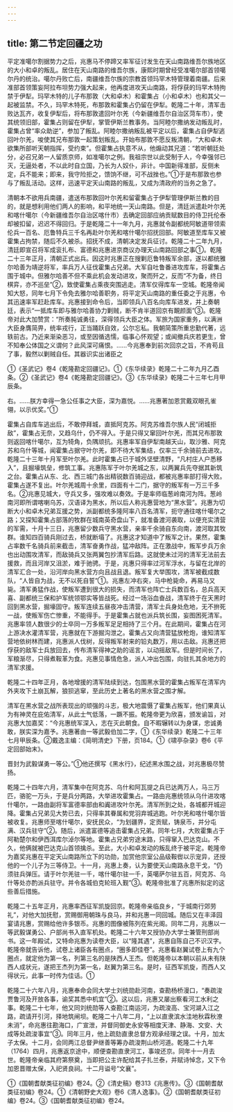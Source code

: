```yaml
---
---
---
```

title: 第二节定回疆之功
---



平定准噶尔割据势力之后，兆惠马不停蹄又率军征讨发生在天山南路维吾尔族地区的大小和卓的叛乱。居住在天山南路的维吾尔族，康熙时期曾经受准噶尔部首领噶尔丹的统治。噶尔丹败亡后，南疆维吾尔族的宗教首领玛罕木特管理着南疆。后来准部首领策妄阿拉布坦势力强大起来，他再度进攻天山南路，将俘获的玛罕木特拘禁于伊犁。玛罕木特的儿子布那敦（大和卓木）和霍集占（小和卓木）也和其父一起被监禁。不久，玛罕木特死，布那敦和霍集占仍留在伊犁。乾隆二十年，清军击败达瓦齐，收复伊犁后，将布那敦遣回叶尔羌（今新疆维吾尔自治区菏车市），使其统领旧部，霍集占则留在伊犁，掌管伊斯兰教事务。当阿睦尔撒纳发动叛乱时，霍集占曾“率众助逆”，参加了叛乱。阿睦尔撒纳叛乱被平定以后，霍集占自伊犁逃回叶尔羌，唆使其兄布那敦一起策划叛乱。开始布那敦不愿反叛清朝，“大和卓木欲集所部听天朝指挥，受约束”。但霍集占执意不从，他煽动其兄道：“若听朝廷处分，必召兄弟一人留质京师，如准噶尔之例。我祖宗世以此受制于人，今幸强邻已灭，无逼处者，不以此时自立国，乃长为人奴仆，非计。中国新得准部，反侧未定，兵不能来；即来，我守险拒之，馈饷不继，可不战挫也。”①于是布那敦也参与了叛乱活动。这样，迅速平定天山南路的叛乱，又成为清政府的当务之急了。

清朝本不欲用兵南疆，遣送布那敦回叶尔羌和留霍集占于伊犁管理伊斯兰教的目的，就是想利用他们两人的影响，和平地统一天山南路。但是，清廷派遣赴叶尔羌和喀什噶尔（今新疆维吾尔自治区喀什市）去确定回部应纳贡赋数目的侍卫托伦泰却被扣留，迟迟不得回归。于是乾隆二十一年九月，兆惠就令副都统阿敏道带领索伦兵一百名、厄鲁特兵三千名再赴叶尔羌和喀什噶尔招抚回部。阿敏道至库车又被霍集占拘禁，随后不久被杀。招抚不成，清朝决定发兵征讨。乾隆二十二年九月，清廷即宣召将军成衮扎布、富德和兆惠进京商议办理天山南路回部之事①。乾隆二十三年正月，清朝正式出兵。因这时兆惠正在搜剿厄鲁特叛军余部，遂以都统雅尔哈善为靖逆将军，率兵万人征伐霍集占兄弟。大军自吐鲁番进攻库车，将霍集占围于城中。但雅尔哈善不但不乘此机会发动进攻，聚而歼之，反而“不为备，终日棋弈，亦不巡垒”②，致使霍集占乘夜突围逃走。清军仅得库车一空城。乾隆帝闻知大怒，同年七月下令免去雅尔哈善职务，将平定天山南路的重任委之于兆惠，令其迅速率军赶赴库车。兆惠接到命令后，当即领兵八百名向库车进发，并上奏朝廷，表示“一抵库车即与雅尔哈善协力剿贼，断不肯半道回京有靦颜面”③。乾隆帝对此大加赞赏：“所奏肫诚勇往，深得领兵大臣之体。军旅为国家重务，以满洲大臣身膺简畀，统率戎行，正当踊跃自效，公尔忘私。我朝简策所重忠勤代著，远轶前古。乃近来渐染恶习，或至因循选懦，临事心怀观望；或闻撤兵庆若更生，曾不知奉公体国之义谓何？此风深可痛恨。……今兆惠奉到前次回京之旨，不肯苟且了事，毅然以剿贼自任。其器识实出诸臣之

①《圣武记》卷4《乾隆勘定回疆记》。①《东华续录》乾隆二十二年九月乙酉条。②《圣武记》卷4《乾隆勘定回疆记》。③《东华续录》乾隆二十三年七月甲辰条。

右。……朕方幸得一急公任事之大臣，深为嘉悦。……兆惠著加恩赏戴双眼孔雀翎，以示优奖。”①

霍集占自库车逃出后，不敢停拜城，直抵阿克苏。阿克苏维吾尔族人民“闭城拒敌”，霍集占无奈，又趋乌什，仍不得入。于是只得又窜回叶尔羌，而其兄布那敦则返回喀什噶尔，互为犄角，负隅顽抗。兆惠率军自伊犁南越天山，取沙雅、阿克苏和乌什等城，闻霍集占据守叶尔羌，即不待大军集结，仅率三千余骑前去进攻。乾隆二十三年十月军至叶尔羌。此时霍集占已于城外坚壁清野，“凡村庄人户悉移入”，且掘壕筑垒，修筑工事。兆惠陈军于叶尔羌城之东，以两翼兵先夺据其新筑之台。霍集占从东、北、西三城门各出精锐数百骑迎战，都被兆惠率部打得大败。霍集占遂不复出。叶尔羌城周十余里，四面有十二门，据守的叛军有一万三千多名。②兆惠见城大，守兵又多，强攻难以奏效。于是率师临葱岭南河为阵。葱岭南河即所谓喀喇乌苏，汉语译为黑水，所以后人称兆惠营地为“黑水营”。兆惠为切断大小和卓木兄弟互援之势，派副都统多隆阿率八百名清军，扼守通往喀什噶尔之路；又探知霍集占部落的牧群在城南英奇盘山下，就准备渡河袭取，以便充实清营的军需，十月十三日，兆惠留少数兵守黑水营，亲率千余骑自东向南，渡河取其牧群。谁知四百骑兵刚过去，桥就断塌了。兆惠这才知道中了叛军之计。果然，霍集占率数千名骑兵前来截击，清军奋勇作战，猛冲敌阵。正在激战中，叛军步兵万余也出动围攻清军，而敌骑兵又张两翼包抄清军后路。这就使未过河的清军无法前去援救，而且河岸又沮淤，难于驰骋。于是，兆惠只得率过河军浮水，与留在北岸的清军汇合一处，沿河岸向黑水营方向且战且退。叛军复大举围攻，清军被截成数队，“人皆自为战，无不以死自誓”①。兆惠左冲右突，马中枪毙命，再易马又毙。清军勇猛作战，使叛军遭到很大的损失，而清军也阵亡士兵数百名，总兵高天喜、副都统三保和护军统领鄂实等皆战死。经过一场浴血奋战，清军终于在天黑时回到黑水营，掘壕固守。叛军连续五昼夜冲击清营，清军士兵身处危地，无不拚死一战，使叛军伤亡惨重，不能得手。于是霍集占就也派兵筑长围，妄图困死清军。兆惠率领人数很少的士卒同一万多叛军足足相持了三个月。在此期间，霍集占在河上游决水灌清军营，兆惠就在下游掘沟泄之。霍集占又向清营猛放枪炮，谁知清军营地依树林而建，兆惠派人伐树，反得叛军射来的铅丸数万，用以击敌。兆惠还把俘获的敌军士兵放回去，传布清军得神之助的谣言，以动摇敌军。但是时间长了，军粮渐尽，只得煮鞍革为食。兆惠见事情危急，派人冲出包围，向驻扎其余地方的清军求援。

乾隆二十四年正月，各地增援的清军陆续到达，包围黑水营的霍集占叛军在清军内外夹攻下土崩瓦解，狼狈逃窜，至此历史上著名的黑水营之围才解。

清军在黑水营之战所表现出的顽强的斗志，极大地震慑了霍集占叛军，他们果真认为有神灵在庇佑清军，从此士气低落，一蹶不振。乾隆帝更为欣喜，颁发谕旨，对兆惠大加嘉奖：“今兆惠统军深入，志在灭此朝食。自不暇辗转以为身谋，忠诚勇敢，朕实深为嘉予。兆惠著由一等武毅伯加二字，①《东华续录》乾隆二十三年七月甲辰条。②戴逸主编：《简明清史》下册，页184。①《啸亭杂录》卷6《平定回部始末》。

晋封为武毅谋勇一等公。”①他还撰写《黑水行》，纪述黑水围之战，对兆惠极尽赞扬。

乾隆二十四年六月，清军集中在阿克苏、乌什和阿瓦提之兵已达两万人，马三万匹，骆驼一万头，于是兵分两路，大举进攻霍集占。一路由兆惠统领从乌什进攻喀什噶尔，一路由副将军富德率部由和阗进攻叶尔羌。清军所到之处，各城都开城迎降。霍集占兄弟见大势已去，只得率其眷属和党羽弃城逃跑。叶尔羌和喀什噶尔皆被收复。兆惠师至喀什噶尔，安抚民众，“为划疆界，定贡赋，铸泉币，并分屯满、汉兵驻守”②。随后，派遣富德等追击霍集占兄弟。同年七月，大败霍集占于阿勒楚尔和伊西洱库尔淖尔等地。霍集占兄弟穷途末路，只得窜入巴达克山。不久，他俩就被巴达克山首领擒杀。至此，大小和卓发动的叛乱终于被平定。乾隆帝为嘉奖兆惠在平定天山南路所立下的功勋，加赏他宗室公品级鞍辔以示宠异，还授他的一个儿子为三等侍卫。十一月，兆惠上奏，认为要使天山南路永息干戈，“仍须驻兵弹压。请于叶尔羌驻一千，喀什噶尔驻一千，英噶萨尔驻五百，阿克苏、乌什等处亦酌派兵驻守。并令各城伯克轮班入觐”③。乾隆帝批准了兆惠所拟定的这些善后措施。

乾隆二十五年正月，兆惠率西征军凯旋回京。乾隆帝亲临良乡，“于城南行郊劳礼”，对他大加抚慰，赏赐御用朝珠与良马，并和兆惠一同回城。随后又在丰泽园宴请兆惠，赏赐给他许多银币。兆惠的图像被陈列在紫光阁。同年二月，兆惠以一等武毅谋勇公、户部尚书入直军机处。乾隆二十六年又授协办大学士兼管刑部尚书。这一年殿试，又特命兆惠为读卷大臣，以“隆其遇”，兆惠自陈自己不识汉字。乾隆帝就告诉他，试卷上诸臣各有圈点，“圈多即佳卷”。兆惠看赵翼试卷上有九个圈点，就定他为第一名，列第三名的是陕西人王杰。但乾隆帝以本朝以前从未有陕西人成状元，遂把王杰列为第一名，赵翼为第三名。是时，征西军凯旋，而西人又得状元，此事一时传为佳话。①

乾隆二十六年八月，兆惠奉命会同大学士刘统勋赴河南，查勘杨桥漫口，“奏疏浚贾鲁河及开放各事，谕奖其悉中机宜”②。这以后，兆惠又屡出察看河工水利之事。乾隆二十七年，他又同刘统勋等人查勘江南运河，为疏浚高、宝河湖入江之路，疏请开引河，择地筑闸坝。乾隆二十八年二月，“上以直隶滨水洼地秋霖秋潦未消”，命兆惠往勘海口，广宣泄，并督同御史永安等相度天津、静海、文安、大成等处疏浚事宜”③。同年三月，他上疏劾直隶总督方观承经理之误。十月，加太子太保。十二月，会同两江总督尹继善等筹办疏浚荆山桥河道。乾隆二十九年（1764）四月，兆惠返京途中，顺便查勘直隶河工，事竣还京。同年十一月去世。乾隆帝亲临其府第祭奠，当即把公主许配给其子扎兰泰，并赋诗悼念，又下令加恩晋赠太保，入祀贤良祠。十二月谥号“文襄”。

①《国朝耆献类征初编》卷24。②《清史稿》卷313《兆惠传》。③《国朝耆献类征初编》卷24。①《清朝野史大观》卷6《清人逸事》。②《国朝耆献类征初编》卷24。③《国朝耆献类征初编》卷24。